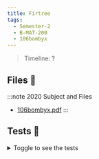 ```yaml
---
title: Firtree
tags:
  - Semester-2
  - B-MAT-200
  - 106bombyx
---
```

> Timeline: ?


## Files 📂

:::note 2020 Subject and Files
- [106bombyx.pdf](https://github.com/Studio-17/Epitech-Subjects/raw/main/Semester-2/B-MAT-200/106bombyx/106bombyx.pdf)
:::

## Tests 🤖
<details>
  <summary>Toggle to see the tests</summary>
  <div>
Yo
  </div>
</details>
